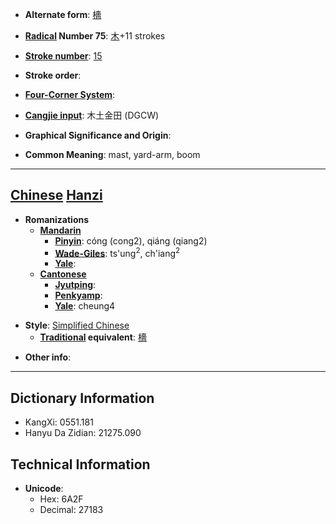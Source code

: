 * '''Alternate form''': [[檣]]

* '''[[Wiktionary:Chinese radical index| Radical]] Number 75''': [[Wiktionary:Chinese radical index 木|木]]+11 strokes

* '''[[Wiktionary:Chinese total strokes index|Stroke number]]''': [[Wiktionary:Chinese total strokes index 15|15]]

* '''Stroke order''': 

* '''[[Wiktionary:Chinese four corner index|Four-Corner System]]''': 

* '''[[Wiktionary:Chinese Cangjie index|Cangjie input]]''': 木土金田 (DGCW)

* '''Graphical Significance and Origin''': 

* '''Common Meaning''': mast, yard-arm, boom

----

== [[Chinese]] [[Hanzi]] ==

* '''Romanizations'''
** '''[[Mandarin]]'''
*** '''[[Pinyin]]''': cóng (cong2), qiáng (qiang2)
*** '''[[Wade-Giles]]''': ts'ung<sup>2</sup>, ch'iang<sup>2</sup>
*** '''[[Yale]]''': 
** '''[[Cantonese]]'''
*** '''[[Jyutping]]''':
*** '''[[Penkyamp]]''': 
*** '''[[Yale]]''': cheung4

* '''Style''': [[Simplified Chinese]] 
** '''[[Traditional Chinese|Traditional]] equivalent''': [[檣]]

* '''Other info''': 

----

== Dictionary Information ==

* KangXi: 0551.181
* Hanyu Da Zidian: 21275.090

== Technical Information ==

* '''Unicode''':
** Hex: 6A2F
** Decimal: 27183